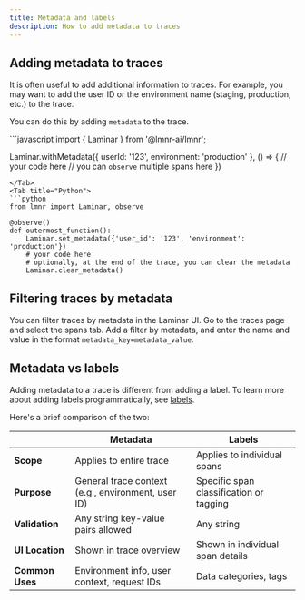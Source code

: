 ```yaml
---
title: Metadata and labels
description: How to add metadata to traces
---
```


## Adding metadata to traces

It is often useful to add additional information to traces. For example, you may want to add
the user ID or the environment name (staging, production, etc.) to the trace.

You can do this by adding `metadata` to the trace.

<Tabs>
<Tab title="JavaScript/TypeScript">
```javascript
import { Laminar } from '@lmnr-ai/lmnr';

Laminar.withMetadata({
    userId: '123',
    environment: 'production'
}, () => {
    // your code here
    // you can `observe` multiple spans here
})
```
</Tab>
<Tab title="Python">
```python
from lmnr import Laminar, observe

@observe()
def outermost_function():
    Laminar.set_metadata({'user_id': '123', 'environment': 'production'})
    # your code here
    # optionally, at the end of the trace, you can clear the metadata
    Laminar.clear_metadata()
```
</Tab>
</Tabs>

## Filtering traces by metadata

You can filter traces by metadata in the Laminar UI. Go to the traces page and select the spans tab.
Add a filter by metadata, and enter the name and value in the format `metadata_key=metadata_value`.

## Metadata vs labels

Adding metadata to a trace is different from adding a label. To learn more about adding
labels programmatically, see [labels](/labels/labeling-from-code).

Here's a brief comparison of the two:

| | Metadata | Labels |
| --- | --- | --- |
| **Scope** | Applies to entire trace | Applies to individual spans |
| **Purpose** | General trace context (e.g., environment, user ID) | Specific span classification or tagging |
| **Validation** | Any string key-value pairs allowed | Any string |
| **UI Location** | Shown in trace overview | Shown in individual span details |
| **Common Uses** | Environment info, user context, request IDs | Data categories, tags |
